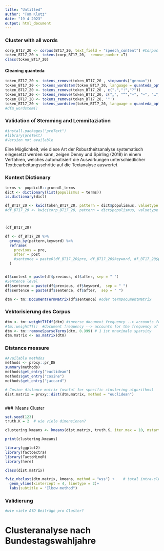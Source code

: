 ```yaml
---
title: "Untitled"
author: "Tom Klotz"
date: "19 4 2023"
output: html_document
---
```

### Cluster with all words

```r
corp_BT17_20 <- corpus(BT17_20, text_field = "speech_content") #Corpus hier ändern
token_BT17_20 <- tokens(corp_BT17_20,  remove_number =T)
class(token_BT17_20)
```

#### Cleaning quanteda

```r

token_BT17_20 <- tokens_remove(token_BT17_20 , stopwords("german"))
token_BT17_20 <- tokens_wordstem(token_BT17_20, language = quanteda_options("language_stemmer"))
token_BT17_20 <- tokens_remove(token_BT17_20 , c(".","!","?"))
token_BT17_20 <- tokens_remove(token_BT17_20, c("„", "“","–", "–", "…", "@","(",")","{","}",",",":","-",";"))
token_BT17_20 <- tokens_remove(token_BT17_20, '"')
token_BT17_20 <- tokens_wordstem(token_BT17_20, language = quanteda_options("language_stemmer"))
#dfm_wordstem()
```

### Validation of Stemming and Lemmitaziation

```r
#install.packages("preText")
#library(preText)
#Version not available
```


Eine Möglichkeit, wie diese Art
der Robustheitsanalyse systematisch eingesetzt werden kann, zeigen Denny und
Spirling (2018) in einem Verfahren, welches automatisiert die Auswirkungen unterschiedlicher Textbearbeitungsschritte auf die Textanalyse auswertet.



### Kontext Dictionary

```r
terms <- popdictR::gruendl_terms
dict <- dictionary(list(populismus = terms))
is.dictionary(dict)

df_BT17_20 <- kwic(token_BT17_20, pattern = dict$populismus, valuetype = "regex", window = 5) #window 
#df_BT17_20 <- kwic(corp_BT17_20, pattern = dict$populismus, valuetype = "regex") #CORPUS



(df_BT17_20)

df <- df_BT17_20 %>%
  group_by(pattern,keyword) %>%
  reframe(
    previous = pre,
    after = post
    #sentence = paste0(df_BT17_20$pre, df_BT17_20$keyword, df_BT17_20$post, sep = " ")
  )


df$context = paste(df$previous, df$after, sep = " ")
#Sentence level
df$sentence = paste(df$previous, df$keyword,  sep = " ")
df$sentence = paste(df$sentence, df$after,  sep = " ")
```


```r
dtm <- tm::DocumentTermMatrix(df$sentence) #oder termDocumentMatrix
```



### Vektorisierung des Corpus
```r
dtm <- tm::weightTfIdf(dtm) #inverse document frequency --> accounts for the frequency of words
#tm::weightTf()  #document frequency --> accounts for the frequency of words
dtm <- tm::removeSparseTerms(dtm, 0.999) # 1 ist mnaximale sparsity
dtm.matrix <- as.matrix(dtm) 

```

### Distance measure
```r
#Available methdos 
methods <- proxy::pr_DB
summary(methods)
methods$get_entry("euclidean")
methods$get_entry("cosine")
methods$get_entry("jaccard")

# Cosine distance matrix (useful for specific clustering algorithms) 
dist.matrix = proxy::dist(dtm.matrix, method = "euclidean")



```

###-Means Cluster

```r
set.seed(123)
truth.K = 2  # wie viele dimensionen?

clustering.kmeans <- kmeans(dist.matrix, truth.K, iter.max = 10, nstart = 2)

print(clustering.kmeans)

library(ggplot2)
library(factoextra)
library(FactoMineR)
library(here)

class(dist.matrix)

fviz_nbclust(dtm.matrix, kmeans, method = "wss") +    # total intra-cluster variation
  geom_vline(xintercept = 4, linetype = 2)+
  labs(subtitle = "Elbow method")
```

### Validierung
```r

#wie viele AfD Beiträge pro Cluster?
```



# Clusteranalyse nach Bundestagswahljahre
```r

```

